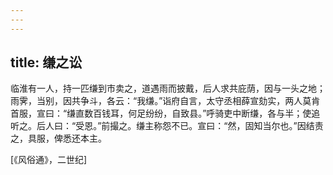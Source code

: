 ```yaml
---
---
---
```

title: 缣之讼
---




临淮有一人，持一匹缣到市卖之，道遇雨而披戴，后人求共庇荫，因与一头之地；雨霁，当别，因共争斗，各云：“我缣。”诣府自言，太守丞相薛宣劾实，两人莫肯首服，宣曰：“缣直数百钱耳，何足纷纷，自致县。”呼骑吏中断缣，各与半；使追听之。后人曰：“受恩。”前撮之。缣主称怨不已。宣曰：“然，固知当尔也。”因结责之，具服，俾悉还本主。

[《风俗通》，二世纪]
